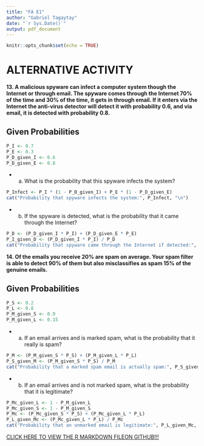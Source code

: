 ---
title: "FA E1"
author: "Gabriel Tagaytay"
date: "`r Sys.Date()`"
output: pdf_document
---

```{r setup, include=FALSE}
knitr::opts_chunk$set(echo = TRUE)
```

# ALTERNATIVE ACTIVITY 
**13. A malicious spyware can infect a computer system though the Internet or through email. The spyware comes through the Internet 70% of the time and 30% of the time, it gets in through email. If it enters via the Internet the anti-virus detector will detect it with probability 0.6, and via email, it is detected with probability 0.8.**  

## Given Probabilities
```{r}
P_I <- 0.7 
P_E <- 0.3 
P_D_given_I <- 0.6 
P_D_given_E <- 0.8  
```
- (a) What is the probability that this spyware infects the system?  
```{r}
P_Infect <- P_I * (1 - P_D_given_I) + P_E * (1 - P_D_given_E)
cat("Probability that spyware infects the system:", P_Infect, "\n")
```

- (b) If the spyware is detected, what is the probability that it came through the Internet?
```{r}
P_D <- (P_D_given_I * P_I) + (P_D_given_E * P_E)
P_I_given_D <- (P_D_given_I * P_I) / P_D
cat("Probability that spyware came through the Internet if detected:", P_I_given_D, "\n")
```  

**14. Of the emails you receive 20% are spam on average. Your spam filter is able to detect 90% of them but also misclassifies as spam 15% of the genuine emails.**  

## Given Probabilities
```{r}
P_S <- 0.2
P_L <- 0.8
P_M_given_S <- 0.9
P_M_given_L <- 0.15
```
- (a) If an email arrives and is marked spam, what is the probability that it really is spam?  
```{r}
P_M <- (P_M_given_S * P_S) + (P_M_given_L * P_L)
P_S_given_M <- (P_M_given_S * P_S) / P_M
cat("Probability that a marked spam email is actually spam:", P_S_given_M, "\n")
```
- (b) If an email arrives and is not marked spam, what is the probability that it is legitimate?
```{r}
P_Mc_given_L <- 1 - P_M_given_L
P_Mc_given_S <- 1 - P_M_given_S
P_Mc <- (P_Mc_given_S * P_S) + (P_Mc_given_L * P_L)
P_L_given_Mc <- (P_Mc_given_L * P_L) / P_Mc
cat("Probability that an unmarked email is legitimate:", P_L_given_Mc, "\n")
```

[CLICK HERE TO VIEW THE R MARKDOWN FILEON GITHUB!!!](https://github.com/gabriyeeel/Formattive-Assessments-Files/blob/main/FA2.Rmd)